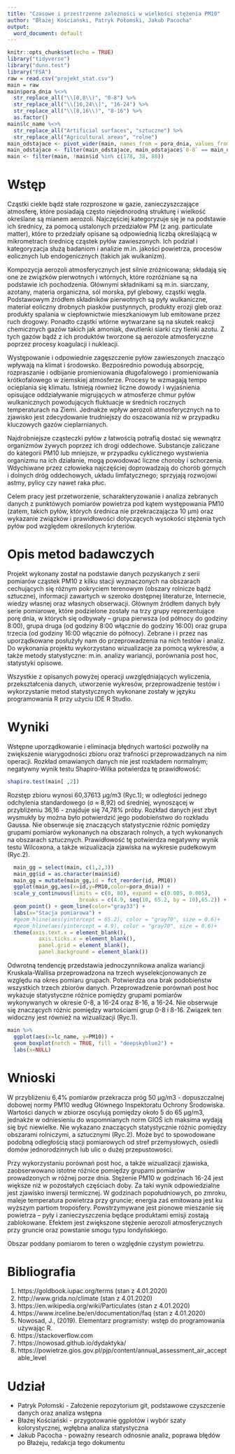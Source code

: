 ```yaml
---
title: "Czasowe i przestrzenne zależności w wielkości stężenia PM10"
author: "Błażej Kościański, Patryk Połomski, Jakub Pacocha"
output:
  word_document: default
---
```


```r
knitr::opts_chunk$set(echo = TRUE)
library("tidyverse")
library("dunn.test")
library("FSA")
raw = read.csv("projekt_stat.csv")
main = raw
main$pora_dnia %<>% 
  str_replace_all("\\[0,8\\)", "0-8") %>% 
  str_replace_all("\\[16,24\\]", "16-24") %>% 
  str_replace_all("\\[8,16\\)", "8-16") %>% 
  as.factor()
main$lc_name %<>% 
  str_replace_all("Artificial surfaces", "sztuczne") %>% 
  str_replace_all("Agricultural areas", "rolne")
main_odstajace <- pivot_wider(main, names_from = pora_dnia, values_from = PM10)
main_odstajace <- filter(main_odstajace, main_odstajace$`0-8` == main_odstajace$`8-16`)
main <- filter(main, !main$id %in% c(178, 38, 88))
```

# Wstęp

Cząstki ciekłe bądź stałe rozproszone w gazie, zanieczyszczające atmosferę, które posiadają często niejednorodną strukturę i wielkość określane są mianem aerozoli. Najczęściej kategoryzuje się je na podstawie ich średnicy, za pomocą ustalonych przedziałów PM (z ang. particulate matter), które to przedziały opisane są odpowiednią liczbą określającą w mikrometrach średnicę cząstek pyłów zawieszonych. Ich podział i kategoryzacja służą badaniom i analizie m.in. jakości powietrza, procesów eolicznych lub endogenicznych (takich jak wulkanizm).

Kompozycja aerozoli atmosferycznych jest silnie zróżnicowana; składają się one ze związków pierwotnych i wtórnych, które rozróżniane są na podstawie ich pochodzenia.  Głównymi składnikami są m.in. siarczany, azotany, materia organiczna, sól morska, pył glebowy, cząstki węgla. Podstawowym źródłem składników pierwotnych są pyły wulkaniczne, materiał eoliczny drobnych piasków pustynnych, produkty erozji gleb oraz produkty spalania w ciepłownictwie mieszkaniowym lub emitowane przez ruch drogowy. Ponadto cząstki wtórne wytwarzane są  na skutek reakcji chemicznych gazów takich jak amoniak, dwutlenki siarki czy tlenki azotu. Z tych gazów bądź z ich produktów tworzone są aerozole atmosferyczne poprzez procesy koagulacji i nukleacji.

Występowanie i odpowiednie zagęszczenie pyłów zawieszonych znacząco wpływają na klimat i środowsko. Bezpośrednio powodują absorpcję, rozpraszanie i odbijanie promieniowania długofalowego i promieniowania krótkofalowego w ziemskiej atmosferze. Procesy te wzmagają tempo ocieplania się klimatu. Istnieją również liczne dowody i wyjaśnienia opisujące oddziaływanie migrujących w atmosferze chmur pyłów wulkanicznych powodujących fluktuacje w średnich rocznych temperaturach na Ziemi. Jednakże wpływ aerozoli atmosferycznych na to zjawisko jest zdecydowanie trudniejszy do oszacowania niż w przypadku kluczowych gazów cieplarnianych.

Najdrobniejsze cząsteczki pyłów z łatwością potrafią dostać się wewnątrz organizmów żywych poprzez ich drogi oddechowe. Substancje zaliczane do kategorii PM10 lub mniejsze, w przypadku cyklicznego wystwienia organizmu na ich działanie, mogą powodować liczne choroby i schorzenia.  Wdychiwane przez człowieka najczęściej doprowadzają do chorób górnych i dolnych dróg oddechowych, układu limfatycznego; sprzyjają rozwojowi astmy, pylicy czy nawet raka płuc.

Celem pracy jest przetworzenie, scharakteryzowanie i analiza zebranych danych z punktówych pomiarów powietrza pod kątem występowania PM10 (zatem, takich pyłów, których średnica nie przekraczającza 10 μm) oraz wykazanie związków i prawidłowości dotyczących wysokości stężenia tych pyłów pod względem określonych kryteriów. 


# Opis metod badawczych

Projekt wykonany został na podstawie danych pozyskanych z serii pomiarów cząstek PM10 z kilku stacji wyznaczonych na obszarach cechujących się różnym pokryciem terenowym (obszary rolnicze bądź sztuczne), informacji zawartych w szeroko dostępnej literaturze, Internecie, wiedzy własnej oraz własnych obserwacji. Głównym źródłem danych były serie pomiarowe, które podzielone zostały na trzy grupy reprezentujące porę dnia, w których się odbywały – grupa pierwsza (od północy do godziny 8:00), grupa druga (od godziny 8:00 włącznie do godziny 16:00) oraz grupa trzecia (od godziny 16:00 włącznie do północy). Zebrane i i przez nas uporządkowane posłużyły nam do przeprowadzenia na nich testów i analiz. Do wykonania projektu wykorzystano wizualizacje za pomocą wykresów, a także metody statystyczne: m.in. analizy wariancji, porównania post hoc, statystyki opisowe. 

Wszystkie z opisanych powyżej operacji uwzględniających wyliczenia, przekształcenia danych, utworzenie wykresów, przeprowadzenie testów i wykorzystanie metod statystycznych wykonane zostały w języku programowania R przy użyciu IDE R Studio.



# Wyniki

Wstępne uporządkowanie i eliminacja błędnych wartości pozwoliły na zwiększenie wiarygodności zbioru oraz trafności przeprowadzanych na nim operacji. Rozkład omawianych danych nie jest rozkładem normalnym; negatywny wynik testu Shapiro-Wilka potwierdza tę prawidłowość:

```r
shapiro.test(main[ ,2])
```

Rozstęp zbioru wynosi 60,37613 µg/m3 (Ryc.1); w odległości jednego odchylenia standardowego (σ ≈ 8,92) od średniej, wynoszącej w przybliżeniu 36,16 - znajduje się 74,78% próby. 	Rozkład danych jest zbyt wysmukły by można było potwierdzić jego podobieństwo do rozkładu Gaussa. Nie obserwuje się znaczących statystycznie różnic pomiędzy grupami pomiarów wykonanych na obszarach rolnych, a tych wykonanych na obszarach sztucznych. Prawidłowość tę potwierdza negatywny wynik testu Wilcoxona, a także wizualizacja zjawiska na wykresie pudełkowym (Ryc.2). 

```r
  main_gg = select(main, c(1,2,3))
  main_gg$id = as.character(main$id)
  main_gg = mutate(main_gg,id = fct_reorder(id, PM10))
  ggplot(main_gg,aes(x=id,y=PM10,color=pora_dnia)) +
  scale_y_continuous(limits = c(0, 80), expand = c(0.005, 0.005),
                       breaks = c(4.9, seq(10, 65.2, by = 10),65.2)) +
  geom_point() + geom_line(color="gray33") +
  labs(x="Stacja pomiarowa") +
  #geom_hline(aes(yintercept = 65.2), color = "gray70", size = 0.6)+
  #geom_hline(aes(yintercept = 4.9), color = "gray70", size = 0.6)+
  theme(axis.text.x = element_blank(),
          axis.ticks.x = element_blank(),
          panel.grid = element_blank(),
          panel.background = element_blank())
```

Odwrotną tendencję przedstawia jednoczynnikowa analiza wariancji Kruskala-Wallisa przeprowadzona na trzech wyselekcjonowanych ze względu na okres pomiaru grupach. Potwierdza ona brak  podobieństw wszystkich trzech zbiorów danych. Przeprowadzenie porównań post hoc wykazuje statystyczne różnice pomiędzy grupami pomiarów wykonywanych w okresie 0-8, a 16-24 oraz 8-16, a 16-24. Nie obserwuje się znaczących różnic pomiędzy wartościami grup 0-8 i 8-16. Związek ten widoczny jest również na wizualizacji (Ryc.1).

```r
main %>% 
  ggplot(aes(x=lc_name, y=PM10)) +
  geom_boxplot(notch = TRUE, fill = "deepskyblue2") +
  labs(x=NULL)
```

# Wnioski

W przybliżeniu 6,4% pomiarów przekracza próg 50 µg/m3 - dopuszczalnej dobowej normy PM10 według Głównego Inspektoratu Ochrony Środowiska. Wartości danych w zbiorze oscylują pomiędzy około 5 do 65 µg/m3, jednakże w odniesieniu do wspomnianych norm GIOŚ ich maksima wydają się być niewielke. Nie wykazano znaczących statystycznie różnic pomiędzy obszarami rolniczymi, a sztucznymi (Ryc.2). Może być to spowodowane podobną odległością stacji pomiarowych od stref przemysłowych, osiedli domów jednorodzinnych lub ulic o dużej przepustowości. 

Przy wykorzystaniu porównań post hoc, a także wizualizacji zjawiska, zaobserwowano istotne różnice pomiędzy grupami pomiarów prowadzonych w różnej porze dnia. Stężenie PM10 w godzinach 16-24 jest większe niż w pozostałych częściach doby. Za taki wynik odpowiedzialne jest zjawisko inwersji termicznej. W godzinach popołudniowych, po zmroku, maleje temperatura powietrza przy gruncie; energia zaś emitowana jest ku wyższym partiom troposfery. Powstrzymywane jest pionowe mieszanie się powietrza – pyły i zanieczyszczenia będące produktami emisji zostają zablokowane. Efektem jest zwiększone stężenie aerozoli atmosferycznych przy gruncie oraz powstanie smogu typu londyńskiego. 

Obszar poddany pomiarom to teren o względnie czystym powietrzu.


# Bibliografia

1.	https://goldbook.iupac.org/terms (stan z 4.01.2020)
2.	http://www.grida.no/climate (stan z 4.01.2020)
3.	https://en.wikipedia.org/wiki/Particulates (stan z 4.01.2020) 
4.	https://www.irceline.be/en/documentation/faq (stan z 4.01.2020)
5.	Nowosad, J., (2019). Elementarz programisty: wstęp do programowania używając R.
6.	https://stackoverflow.com
7.	https://nowosad.github.io/dydaktyka/
8.	https://powietrze.gios.gov.pl/pjp/content/annual_assessment_air_acceptable_level


# Udział

- Patryk Połomski - Założenie repozytorium git, podstawowe czyszczenie danych oraz analiza wstępna
- Błażej Kościański - przygotowanie ggplotów i wybór szaty kolorystycznej, wgłębna analiza statystyczna
- Jakub Pacocha - poważny research odnosnie analiz, poprawa błędów po Błażeju, redakcja tego dokumentu
